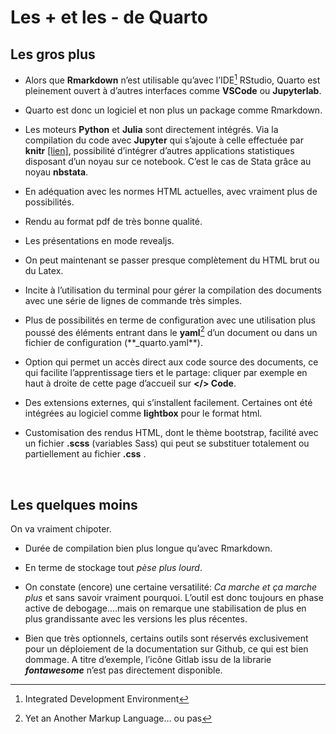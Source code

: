 

# Les + et les - de Quarto {.unnumbered}
 
## Les gros plus {.unnumbered}  

::: {.box_img}
 
* Alors que **Rmarkdown** n'est utilisable qu'avec l'IDE^[Integrated Development Environment] RStudio, Quarto est pleinement ouvert à d'autres interfaces comme **VSCode** ou **Jupyterlab**.

* Quarto est donc un logiciel et non plus un package comme Rmarkdown.

*  Les moteurs **Python** et **Julia** sont directement intégrés. Via la compilation du code avec **Jupyter** qui s'ajoute à celle effectuée par **knitr** [[lien]](https://raw.githubusercontent.com/asa-quarto/website-nebraska/main/4-websites/images/horst_qmd_render_schema.png), possibilité d'intégrer d'autres applications statistiques disposant d'un noyau sur ce notebook. C'est le cas de Stata grâce au noyau **nbstata**.

* En adéquation avec les normes HTML actuelles, avec vraiment plus de possibilités. 

* Rendu au format pdf de très bonne qualité.

* Les présentations en mode revealjs.

* On peut maintenant se passer presque complètement du HTML brut ou du Latex.

* Incite à l'utilisation du terminal pour gérer la compilation des documents avec une série de lignes de commande très simples.

* Plus de possibilités en terme de configuration avec une utilisation plus poussé des éléments entrant dans le **yaml**^[Yet an Another Markup Language... ou pas] d'un document ou dans un fichier de configuration (**_quarto.yaml**).

* Option qui permet un accès direct aux code source des documents, ce qui facilite l'apprentissage tiers et le partage: cliquer par exemple en haut à droite de cette page d'accueil sur **</> Code**.

* Des extensions externes, qui s'installent facilement. Certaines ont été intégrées au logiciel comme **lightbox** pour le format html. 

* Customisation des rendus HTML, dont le thème bootstrap, facilité avec un fichier **.scss** (variables Sass) qui peut se substituer totalement ou partiellement au fichier **.css** .
:::

<br>


## Les quelques moins {.unnumbered}

On va vraiment chipoter.

::: {.box_img}  

* Durée de compilation bien plus longue qu'avec Rmarkdown.

* En terme de stockage tout *pèse plus lourd*. 

* On constate (encore) une certaine versatilité: *Ca marche et ça marche plus* et sans savoir vraiment pourquoi. L'outil est donc toujours en phase active de debogage....mais on remarque une stabilisation de plus en plus grandissante avec les versions les plus récentes. 

* Bien que très optionnels, certains outils sont réservés exclusivement pour un déploiement de la documentation sur Github, ce qui est bien dommage. A titre d'exemple, l'icône Gitlab issu de la librarie ***fontawesome*** n'est pas directement disponible.

:::

